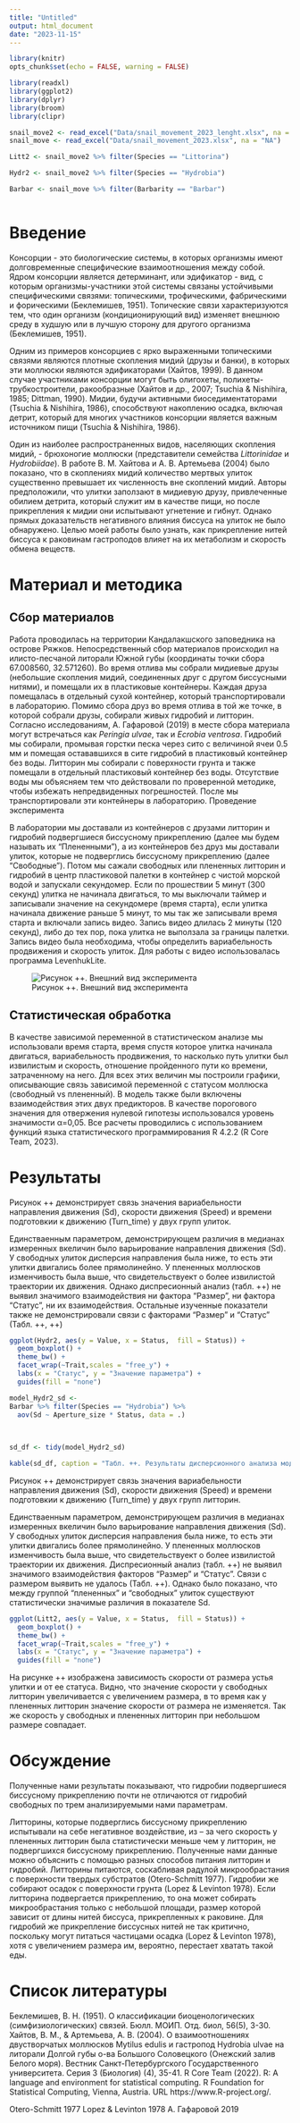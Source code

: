 ```yaml
---
title: "Untitled"
output: html_document
date: "2023-11-15"
---
```


```r
library(knitr)
opts_chunk$set(echo = FALSE, warning = FALSE)
```

```r
library(readxl)
library(ggplot2)
library(dplyr)
library(broom)
library(clipr)
```



```r

snail_move2 <- read_excel("Data/snail_movement_2023_lenght.xlsx", na = "NA")
snail_move <- read_excel("Data/snail_movement_2023.xlsx", na = "NA")

Litt2 <- snail_move2 %>% filter(Species == "Littorina") 

Hydr2 <- snail_move2 %>% filter(Species == "Hydrobia")

Barbar <- snail_move %>% filter(Barbarity == "Barbar")



```

# Введение

Консорции - это биологические системы, в которых организмы имеют долговременные специфические взаимоотношения между собой. Ядром консорции является детерминант, или эдификатор - вид, с которым организмы-участники этой системы связаны устойчивыми специфическими связями: топическими, трофическими, фабрическими и форическими (Беклемишев, 1951). Топические связи характеризуются тем, что один организм (кондиционирующий вид) изменяет внешнюю среду в худшую или в лучшую сторону для другого организма (Беклемишев, 1951).

Одним из примеров консорциев с ярко выраженными топическими связями являются плотные скопления мидий (друзы и банки), в которых эти моллюски являются эдификаторами (Хайтов, 1999). В данном случае участниками консорции могут быть олигохеты, полихеты-трубкостроители, ракообразные (Хайтов и др., 2007; Tsuchia & Nishihira, 1985; Dittman, 1990). Мидии, будучи активными биоседиментаторами (Tsuchia & Nishihira, 1986), способствуют накоплению осадка, включая детрит, который для многих участников консорции является важным источником пищи (Tsuchia & Nishihira, 1986).

Один из наиболее распространенных видов, населяющих скопления мидий, - брюхоногие моллюски (представители семейства *Littorinidae* и *Hydrobiidae*). В работе В. М. Хайтова и А. В. Артемьева (2004) было показано, что в скоплениях мидий количество мертвых улиток существенно превышает их численность вне скоплений мидий. Авторы предположили, что улитки заползают в мидиевую друзу, привлеченные обилием детрита, который служит им в качестве пищи, но после прикрепления к мидии они испытывают угнетение и гибнут. Однако прямых доказательств негативного влияния биссуса на улиток не было обнаружено. Целью моей работы было узнать, как прикрепление нитей биссуса к раковинам гастроподов влияет на их метаболизм и скорость обмена веществ.


# Материал и методика

## Сбор материалов

Работа проводилась на территории Кандалакшского заповедника на острове Ряжков. Непосредственный сбор материалов происходил на илисто-песчаной литорали Южной губы (координаты точки сбора 67.008560, 32.571260). 
Во время отлива мы собрали мидиевые друзы (небольшие скопления мидий, соединенных друг с другом биссусными нитями), и помещали их в пластиковые контейнеры. Каждая друза помещалась в отдельный сухой контейнер, который транспортировали в лабораторию.   Помимо сбора друз во время отлива в той же точке, в которой собрали друзы, собирали живых гидробий и литторин. Согласно исследованиям, А. Гафаровой (2019) в месте сбора материала могут встречаться как *Peringia ulvae*, так и *Ecrobia ventrosa*. Гидробий мы собирали, промывая горстки песка через сито с величиной ячеи 0.5 мм и помещая остававшихся в сите гидробий в пластиковый контейнер без воды. Литторин мы собирали с поверхности грунта и также помещали в отдельный пластиковый контейнер без воды. Отсутствие воды мы объясняем тем что действовали по проверенной методике, чтобы избежать непредвиденных погрешностей. После мы транспортировали эти контейнеры в лабораторию.
Проведение эксперимента

В лаборатории мы доставали из контейнеров с друзами литторин и гидробий подвергшиеся биссусному прикреплению (далее мы будем называть их “Плененными”), а из контейнеров без друз мы доставали улиток, которые не подверглись биссусному прикреплению (далее “Свободные”). Потом мы сажали свободных или плененных литторин и гидробий в центр пластиковой палетки в контейнер с чистой морской водой и запускали секундомер. Если по прошествии 5 минут (300 секунд) улитка не начинала двигаться, то мы выключали таймер и записывали значение на секундомере (время старта), если улитка начинала движение раньше 5 минут, то мы так же записывали время старта и включали запись видео. Запись видео длилась 2 минуты (120 секунд), либо до тех пор, пока улитка не выползала за границы палетки. Запись видео была необходима, чтобы определить вариабельность продвижения и скорость улиток. Для работы с видео использовалась программа LevenhukLite.


![Рисунок ++. Внешний вид эксперимента](Figures/trek_example.png)



## Статистическая обработка
В качестве зависимой переменной в статистическом анализе мы использовали время старта, время спустя которое улитка начинала двигаться, вариабельность продвижения, то насколько путь улитки был извилистым и скорость, отношение пройденного пути ко времени, затраченному на него. Для всех этих величин мы построили графики, описывающие связь зависимой переменной с статусом моллюска (свободный vs плененный). В модель также были включены взаимодействия этих двух предикторов.  В качестве порогового значения для отвержения нулевой гипотезы использовался уровень значимости α=0,05. Все расчеты проводились с использованием функций языка статистического программирования R 4.2.2 (R Core Team, 2023). 

# Результаты

Рисунок ++ демонстрирует связь значения вариабельности направления движения (Sd), скорости движения (Speed) и времени подготовкии к движению (Turn_time) у двух групп улиток. 

Единстваенным параметром, демонстрирующем различия в медианах измеренных вкеличин было варьирование направления движения (Sd). У свободных улиток дисперсия направления была ниже, то есть эти улитки двигались более прямолинейно. У плененных моллюсков изменчивость была выше, что свидетельствуект о более извилистой траектории их движения. Однако диспресионный анализ (табл. ++) не выявил значимого взаимодействия ни фактора  "Размер", ни  фактора "Статус", ни их взаимодействия. Остальные изученные показатели также не демонстрировали связи с факторами "Размер" и "Статус" (Табл. ++, ++)



```r

ggplot(Hydr2, aes(y = Value, x = Status,  fill = Status)) + 
  geom_boxplot() + 
  theme_bw() + 
  facet_wrap(~Trait,scales = "free_y") +
  labs(x = "Статус", y = "Значение параметра") + 
  guides(fill = "none")

```


```r

model_Hydr2_sd <-
Barbar %>% filter(Species == "Hydrobia") %>% 
  aov(Sd ~ Aperture_size * Status, data = .)
  
 

sd_df <- tidy(model_Hydr2_sd)

kable(sd_df, caption = "Табл. ++. Результаты дисперсионного анализа модели, описывающей связь вариабельности направления движения с размером и статусом гидробий.")

```





Рисунок ++ демонстрирует связь значения вариабельности направления движения (Sd), скорости движения (Speed) и времени подготовкии к движению (Turn_time) у двух групп литторин. 

Единстваенным параметром, демонстрирующем различия в медианах измеренных вкеличин было варьирование направления движения (Sd). У свободных улиток дисперсия направления была ниже, то есть эти улитки двигались более прямолинейно. У плененных моллюсков изменчивость была выше, что свидетельствуект о более извилистой траектории их движения. Диспресионный анализ (табл. ++) не выявил значимого взаимодействия факторов "Размер" и "Статус". Связи с размером выявить не удалось (Табл. ++). Однако было показано, что между группой "плененных" и "свободных" улиток существуют статистически значимые различия в показателе Sd.  

```r

ggplot(Litt2, aes(y = Value, x = Status,  fill = Status)) + 
  geom_boxplot() + 
  theme_bw() + 
  facet_wrap(~Trait,scales = "free_y") +
  labs(x = "Статус", y = "Значение параметра") + 
  guides(fill = "none")
```


На рисунке ++ изображена зависимость скорости от размера устья улитки и от ее статуса. Видно, что значение скорости у свободных литторин увеличивается с увеличением размера, в то время как у плененных литторин значение скорости от размера не изменяется. Так же скорость у свободных и плененных литторин при небольшом размере совпадает.


# Обсуждение
Полученные нами результаты показывают, что гидробии подвергшиеся биссусному прикреплению почти не отличаются от гидробий свободных по трем анализируемыми нами параметрам. 





Литторины, которые подверглись биссусному прикреплению испытывали на себе негативное воздействие, из – за чего скорость у плененных литторин была статистически меньше чем у литторин, не подвергшихся биссусному прикреплению.
Полученные нами данные можно объяснить с помощью разных способов питания литторин и
гидробий. Литторины питаются, соскабливая радулой микрообрастания с
поверхности твердых субстратов (Otero-Schmitt 1977). Гидробии же
собирают осадок с поверхности грунта (Lopez &amp; Levinton 1978). Если
литторина подвергается прикреплению, то она может собирать
микрообрастания только с небольшой площади, размер которой зависит от
длины нитей биссуса, прикрепленных к раковине. Для гидробий же
прикрепление биссусных нитей не так критично, поскольку могут питаться
частицами осадка (Lopez &amp; Levinton 1978), хотя с увеличением размера им,
вероятно, перестает хватать такой еды.

# Список литературы
Беклемишев, В. Н. (1951). О классификации биоценологических (симфизиологических) связей. Бюлл. МОИП. Отд. биол, 56(5), 3-30.
Хайтов, В. М., & Артемьева, А. В. (2004). О взаимоотношениях двустворчатых моллюсков Mytilus edulis и гастропод Hydrobia ulvae на литорали Долгой губы о-ва Большого Соловецкого (Онежский залив Белого моря). Вестник Санкт-Петербургского Государственного университета. Серия 3 (Биология) (4), 35-41. 
R Core Team (2022). R: A language and environment for statistical computing. R  Foundation for Statistical Computing, Vienna, Austria. URL  https://www.R-project.org/.

Otero-Schmitt 1977
Lopez &amp; Levinton 1978
А. Гафаровой 2019

